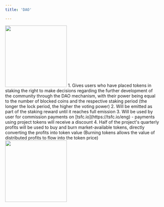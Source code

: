 ```yaml
---
title: 'DAO'

---
```

<img height="200" src="https://i.imgur.com/jgr96n9.jpeg" />
1. Gives users who have placed tokens in staking the right to make decisions
regarding the further development of the community through the DAO mechanism, with their power being equal to the number of blocked coins
and the respective staking period (the longer the lock period, the higher the voting power)
2. Will be emitted as part of the staking reward until it reaches full emission
3. Will be used by user for commission payments on [tsfc.io](https://tsfc.io/eng) - payments using project tokens will receive a discount
4. Half of the project's quarterly profits will be used to buy and burn market-available tokens, directly converting the profits into token value (Burning tokens allows the value of distributed profits to flow into the token price)

<img height="200" src="https://i.imgur.com/hgWM5Sw.jpeg" />
